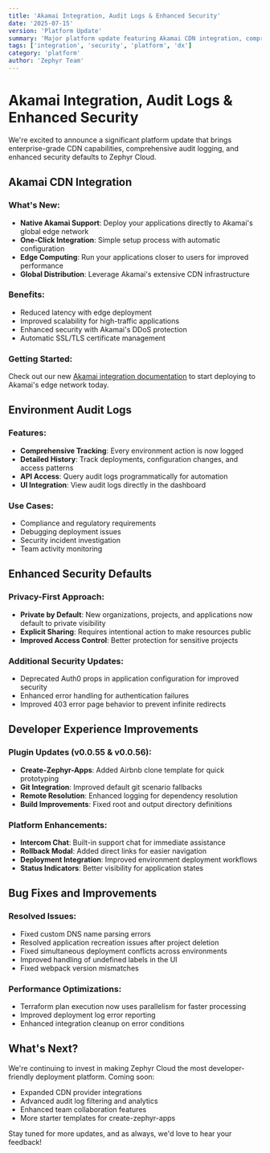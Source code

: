```yaml
---
title: 'Akamai Integration, Audit Logs & Enhanced Security'
date: '2025-07-15'
version: 'Platform Update'
summary: 'Major platform update featuring Akamai CDN integration, comprehensive audit logging, and enhanced security defaults'
tags: ['integration', 'security', 'platform', 'dx']
category: 'platform'
author: 'Zephyr Team'
---
```


# Akamai Integration, Audit Logs & Enhanced Security

We're excited to announce a significant platform update that brings enterprise-grade CDN capabilities, comprehensive audit logging, and enhanced security defaults to Zephyr Cloud.

## Akamai CDN Integration

### What's New:

- **Native Akamai Support**: Deploy your applications directly to Akamai's global edge network
- **One-Click Integration**: Simple setup process with automatic configuration
- **Edge Computing**: Run your applications closer to users for improved performance
- **Global Distribution**: Leverage Akamai's extensive CDN infrastructure

### Benefits:

- Reduced latency with edge deployment
- Improved scalability for high-traffic applications
- Enhanced security with Akamai's DDoS protection
- Automatic SSL/TLS certificate management

### Getting Started:

Check out our new [Akamai integration documentation](https://docs.zephyr-cloud.io/cloud/akamai) to start deploying to Akamai's edge network today.

## Environment Audit Logs

### Features:

- **Comprehensive Tracking**: Every environment action is now logged
- **Detailed History**: Track deployments, configuration changes, and access patterns
- **API Access**: Query audit logs programmatically for automation
- **UI Integration**: View audit logs directly in the dashboard

### Use Cases:

- Compliance and regulatory requirements
- Debugging deployment issues
- Security incident investigation
- Team activity monitoring

## Enhanced Security Defaults

### Privacy-First Approach:

- **Private by Default**: New organizations, projects, and applications now default to private visibility
- **Explicit Sharing**: Requires intentional action to make resources public
- **Improved Access Control**: Better protection for sensitive projects

### Additional Security Updates:

- Deprecated Auth0 props in application configuration for improved security
- Enhanced error handling for authentication failures
- Improved 403 error page behavior to prevent infinite redirects

## Developer Experience Improvements

### Plugin Updates (v0.0.55 & v0.0.56):

- **Create-Zephyr-Apps**: Added Airbnb clone template for quick prototyping
- **Git Integration**: Improved default git scenario fallbacks
- **Remote Resolution**: Enhanced logging for dependency resolution
- **Build Improvements**: Fixed root and output directory definitions

### Platform Enhancements:

- **Intercom Chat**: Built-in support chat for immediate assistance
- **Rollback Modal**: Added direct links for easier navigation
- **Deployment Integration**: Improved environment deployment workflows
- **Status Indicators**: Better visibility for application states

## Bug Fixes and Improvements

### Resolved Issues:

- Fixed custom DNS name parsing errors
- Resolved application recreation issues after project deletion
- Fixed simultaneous deployment conflicts across environments
- Improved handling of undefined labels in the UI
- Fixed webpack version mismatches

### Performance Optimizations:

- Terraform plan execution now uses parallelism for faster processing
- Improved deployment log error reporting
- Enhanced integration cleanup on error conditions

## What's Next?

We're continuing to invest in making Zephyr Cloud the most developer-friendly deployment platform. Coming soon:

- Expanded CDN provider integrations
- Advanced audit log filtering and analytics
- Enhanced team collaboration features
- More starter templates for create-zephyr-apps

Stay tuned for more updates, and as always, we'd love to hear your feedback!

